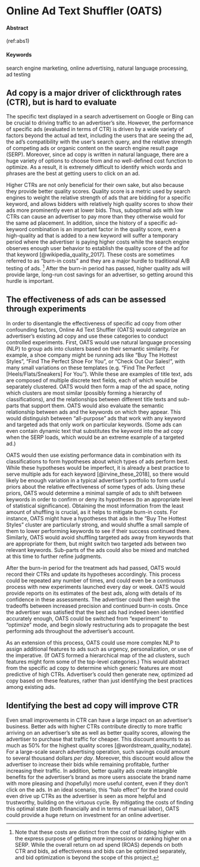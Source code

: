 # Online Ad Text Shuffler (OATS) {#ad-shuffler}

#### Abstract {-}

(ref:abs1)

#### Keywords {-}

search engine marketing, online advertising, natural language processing, ad testing

## Ad copy is a major driver of clickthrough rates (CTR), but is hard to evaluate

The specific text displayed in a search advertisement on Google or Bing can be crucial to driving traffic to an advertiser's site. However, the performance of specific ads (evaluated in terms of CTR) is driven by a wide variety of factors beyond the actual ad text, including the users that are seeing the ad, the ad's compatibility with the user's search query, and the relative strength of competing ads or organic content on the search engine result page (SERP). Moreover, since ad copy is written in natural language, there are a huge variety of options to choose from and no well-defined cost function to optimize. As a result, it is extremely difficult to identify which words and phrases are the best at getting users to click on an ad.

Higher CTRs are not only beneficial for their own sake, but also because they provide better quality scores. Quality score is a metric used by search engines to weight the relative strength of ads that are bidding for a specific keyword, and allows bidders with relatively high quality scores to show their ads more prominently even at lower bids. Thus, suboptimal ads with low CTRs can cause an advertiser to pay more than they otherwise would for the same ad placement. In addition, since the history of a specific ad-keyword combination is an important factor in the quality score, even a high-quality ad that is added to a new keyword will suffer a temporary period where the advertiser is paying higher costs while the search engine observes enough user behavior to establish the quality score of the ad for that keyword [@wikipedia_quality_2017]. These costs are sometimes referred to as "burn-in costs" and they are a major hurdle to traditional A/B testing of ads. ^[Note that these costs are distinct from the cost of bidding higher with the express purpose of getting more impressions or ranking higher on a SERP. While the overall return on ad spend (ROAS) depends on both CTR and bids, ad effectiveness and bids can be optimized separately, and bid optimization is beyond the scope of this project.] After the burn-in period has passed, higher quality ads will provide large, long-run cost savings for an advertiser, so getting around this hurdle is important.

## The effectiveness of ads can be assessed through experiments

In order to disentangle the effectiveness of specific ad copy from other confounding factors, Online Ad Text Shuffler (OATS) would categorize an advertiser's existing ad copy and use these categories to conduct controlled experiments. First, OATS would use natural language processing (NLP) to group ads into clusters based on their semantic similarity. For example, a shoe company might be running ads like "Buy The Hottest Styles", "Find The Perfect Shoe For You", or "Check Out Our Sales!", with many small variations on these templates (e.g. "Find The Perfect [Heels/Flats/Sneakers] For You"). While these are examples of title text, ads are composed of multiple discrete text fields, each of which would be separately clustered. OATS would then form a map of the ad space, noting which clusters are most similar (possibly forming a hierarchy of classifications), and the relationships between different title texts and sub-parts that support them. OATS would also evaluate the semantic relationship between ads and the keywords on which they appear. This would distinguish between "all-purpose" ads that work with any keyword and targeted ads that only work on particular keywords. (Some ads can even contain dynamic text that substitutes the keyword into the ad copy when the SERP loads, which would be an extreme example of a targeted ad.)

OATS would then use existing performance data in combination with its classifications to form hypotheses about which types of ads perform best. While these hypotheses would be imperfect, it is already a best practice to serve multiple ads for each keyword [@irvine_these_2018], so there would likely be enough variation in a typical advertiser's portfolio to form useful priors about the relative effectiveness of some types of ads. Using these priors, OATS would determine a minimal sample of ads to shift between keywords in order to confirm or deny its hypotheses (to an appropriate level of statistical significance). Obtaining the most information from the least amount of shuffling is crucial, as it helps to mitigate burn-in costs. For instance, OATS might have a hypotheses that ads in the "Buy The Hottest Styles" cluster are particularly strong, and would shuffle a small sample of them to lower performing keywords to see if their success continued there. Similarly, OATS would avoid shuffling targeted ads away from keywords that are appropriate for them, but might switch two targeted ads between two relevant keywords. Sub-parts of the ads could also be mixed and matched at this time to further refine judgments.

After the burn-in period for the treatment ads had passed, OATS would record their CTRs and update its hypotheses accordingly. This process could be repeated any number of times, and could even be a continuous process with new experiments launched every day or week. OATS would provide reports on its estimates of the best ads, along with details of its confidence in these assessments. The advertiser could then weigh the tradeoffs between increased precision and continued burn-in costs. Once the advertiser was satisfied that the best ads had indeed been identified accurately enough, OATS could be switched from "experiment" to "optimize" mode, and begin slowly restructuring ads to propagate the best performing ads throughout the advertiser's account.

As an extension of this process, OATS could use more complex NLP to assign additional features to ads such as urgency, personalization, or use of the imperative. (If OATS formed a hierarchical map of the ad clusters, such features might form some of the top-level categories.) This would abstract from the specific ad copy to determine which generic features are most predictive of high CTRs. Advertiser's could then generate new, optimized ad copy based on these features, rather than just identifying the best practices among existing ads.

## Identifying the best ad copy will improve CTR

Even small improvements in CTR can have a large impact on an advertiser's business. Better ads with higher CTRs contribute directly to more traffic arriving on an advertiser's site as well as better quality scores, allowing the advertiser to purchase that traffic for cheaper. This discount amounts to as much as 50% for the highest quality scores [@wordstream_quality_nodate]. For a large-scale search advertising operation, such savings could amount to several thousand dollars *per day*. Moreover, this discount would allow the advertiser to increase their bids while remaining profitable, further increasing their traffic. In addition, better quality ads create intangible benefits for the advertiser's brand as more users associate the brand name with more pleasing and (hopefully) more useful content, even if they don't click on the ads. In an ideal scenario, this "halo effect" for the brand could even drive up CTRs as the advertiser is seen as more helpful and trustworthy, building on the virtuous cycle. By mitigating the costs of finding this optimal state (both financially and in terms of manual labor), OATS could provide a huge return on investment for an online advertiser.
